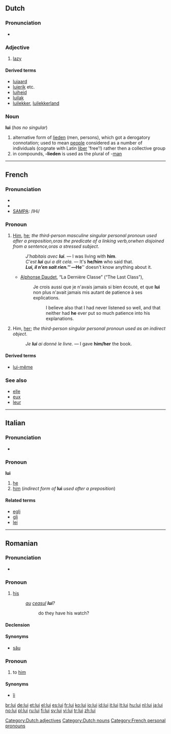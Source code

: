 ==Dutch==

===Pronunciation===
*{{audio|Nl-lui.ogg|audio}}

===Adjective===
{{nl-adj}}

# [[lazy]]

====Derived terms====
* [[luiaard]]
* [[luierik]] etc.
* [[luiheid]]
* [[luilak]]
* [[luilekker]], [[luilekkerland]]

===Noun===
'''lui''' {{p}} (''has no singular'')

# alternative form of [[lieden]] (men, persons), which got a derogatory connotation; used to mean [[people]] considered as a number of individuals (cognate with Latin [[liber]] 'free'!) rather then a collective group
# in compounds, '''-lieden''' is used as the plural of -[[man]]

[[Category:Dutch adjectives]]
[[Category:Dutch nouns]]

----

==French==

===Pronunciation===
*{{audio|Fr-lui.ogg|audio}}
*{{IPA|/lɥi/}}
*[[w:SAMPA|SAMPA]]: /lHi/

===Pronoun===
{{infl|fr|pronoun}}

# [[him|Him]], [[he]]; ''the third-person masculine singular personal pronoun used after a preposition, ''or'' as the predicate of a linking verb, ''or'' when disjoined from a sentence, ''or'' as a stressed subject''.
#: ''J'habitais avec '''lui'''.'' — I was living with '''him'''.
#: ''C'est '''lui''' qui a dit cela.'' — It's '''he/him''' who said that.
#: '''''Lui''', il n'en sait rien.'' — '''''He''''' doesn't know anything about it.
#* {{rfdate}} [[w:Alphonse Daudet|Alphonse Daudet]], “La Dernière Classe” (“The Last Class”),
#*: Je crois aussi que je n'avais jamais si bien écouté, et que '''lui''' non plus n'avait jamais mis autant de patience à ses explications.
#*:: I believe also that I had never listened so well, and that neither had '''he''' ever put so much patience into his explanations.
# Him, [[her]]; ''the third-person singular personal pronoun used as an indirect object''.
#: ''Je '''lui''' ai donné le livre.'' — I gave '''him/her''' the book.

====Derived terms====
*[[lui-même]]

===See also===
* [[elle]]
* [[eux]]
* [[leur]]

[[Category:French personal pronouns]]

----

==Italian==

===Pronunciation===
* {{IPA|[ˈlui]}}

===Pronoun===
'''lui'''

# [[he]]
# [[him]] (''indirect form of'' '''lui''' ''used after a preposition'')

====Related terms====
*[[egli]]
*[[gli]]
*[[lei]]

----

==Romanian==

===Pronunciation===
* {{IPA|/luj/}}

===Pronoun===
{{infl|ro|personal pronoun|genitive form of|el}}

# [[his]]
#:''[[au]] [[ceasul]] '''lui'''?''
#::do they have his watch?

====Declension====
{{ro-adj-1}}

====Synonyms====
*[[său]]

===Pronoun===
{{infl|ro|personal pronoun|stressed dative form of|el}}

# to [[him]]

====Synonyms====
*[[îi]] {{italbrac|unstressed form}}

[[br:lui]]
[[de:lui]]
[[et:lui]]
[[el:lui]]
[[es:lui]]
[[fr:lui]]
[[ko:lui]]
[[io:lui]]
[[id:lui]]
[[it:lui]]
[[lt:lui]]
[[hu:lui]]
[[nl:lui]]
[[ja:lui]]
[[no:lui]]
[[pl:lui]]
[[ru:lui]]
[[fi:lui]]
[[sv:lui]]
[[vi:lui]]
[[tr:lui]]
[[zh:lui]]